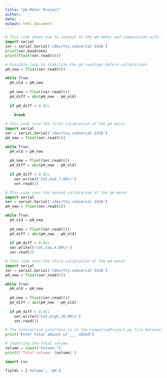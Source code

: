 ```yaml
---
title: "pH Meter Project"
author:
date: 
output: html_document
---
```



```python
# This code shows how to connect to the pH meter and communicate with it
import serial
ser = serial.Serial('/dev/tty.usbserial-1410')
print(ser.baudrate)
print(float(ser.read(6)))
```

```python
# Possible loop to stabilize the pH readings before calibrations
pH_new = float(ser.read(6))

while True:
  pH_old = pH_new
  
  pH_new = float(ser.read(6))
  pH_diff = abs(pH_new - pH_old)
  
  if pH_diff < 0.01:
    
    break
```


```python
# This code runs the first calibration of the pH meter
import serial
ser = serial.Serial('/dev/tty.usbserial-1410')
pH_new = float(ser.read(6))

while True:
  pH_old = pH_new
  
  pH_new = float(ser.read(6))
  pH_diff = abs(pH_new - pH_old)
  
  if pH_diff < 0.01:
    ser.write(b'Cal,mid,7.00\r')
    ser.read(2)
```

```python
# This code runs the second calibration of the pH meter
import serial
ser = serial.Serial('/dev/tty.usbserial-1410')
pH_new = float(ser.read(6))

while True:
  pH_old = pH_new
  
  pH_new = float(ser.read(6))
  pH_diff = abs(pH_new - pH_old)
  
  if pH_diff < 0.01:
  ser.write(b'Cal,low,4.00\r')
  ser.read(2)
```

```python
# This code runs the third calibration of the pH meter
import serial
ser = serial.Serial('/dev/tty.usbserial-1410')
pH_new = float(ser.read(6))

while True:
  pH_old = pH_new
  
  pH_new = float(ser.read(6))
  pH_diff = abs(pH_new - pH_old)
  
  if pH_diff < 0.01:
    ser.write(b'Cal,high,10.00\r')
    ser.read(2)
```

```python
# The interactive interface is in the ComputingProject.py file because R will not run the interactive interface. This code block shows how the interface is run
print("Enter total amount of ___ added")

# inputting the total volume
volume = input("Volume:")
print(f'Total volume: {volume}')
```

```python
import csv

fields = ['Volume', 'pH']

```

